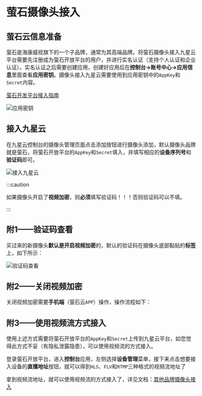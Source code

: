 # 萤石摄像头接入

## 萤石云信息准备

萤石是海康威视旗下的一个子品牌，通常为其高端品牌。将萤石摄像头接入九星云平台需要先注册成为萤石开放平台的用户，并进行实名认证（支持个人认证和企业认证）。实名认证之后需要创建应用，创建好应用后在**控制台->账号中心->应用信息**里面查看**应用密钥**。摄像头接入九星云需要使用到应用密钥中的`AppKey`和`Secret`内容。

[萤石开发平台接入指南](https://open.ys7.com/guide.html)

![应用密钥](assets/images/应用密钥.png)

## 接入九星云

在九星云控制台的摄像头管理页面点击添加按钮进行摄像头添加，默认摄像头品牌就是萤石，将萤石开放平台的`AppKey`和`Secret`填入，并填写相应的**设备序列号**和**验证码**即可。

![接入九星云](assets/images/接入九星云.png)

:::caution

如果摄像头开启了**视频加密**，则**必须**填写验证码！！！否则验证码可以不填。

:::

## 附1——验证码查看

买过来的新摄像头**默认是开启视频加密**的，默认的验证码在摄像头底部黏贴的**标签**上，如下所示：

![验证码查看](assets/images/验证码查看.png)

## 附2——关闭视频加密

关闭视频加密需要**手机端**（萤石云`APP`）操作，操作流程如下：


<Drawio content={closeVideoEncryptGraph} />

## 附3——使用视频流方式接入

使用上述方式需要将萤石开放平台的`AppKey`和`Secret`上传到九星云平台，如您觉得此方式不妥（有隐私泄露隐患），可以使用视频流的方式接入。

登录萤石开放平台，进入**控制台**应用，左侧选择**设备管理**菜单，接下来点击想要接入设备的**直播地址**按钮，就可以得到`HLS`、`FLV`和`RTMP`三种格式的视频流地址了


<Drawio content={getVideoStreamGraph} />

拿到视频流地址，就可以使用视频流的方式接入了，详见文档：[其他品牌摄像头接入](../其他品牌摄像头接入/)